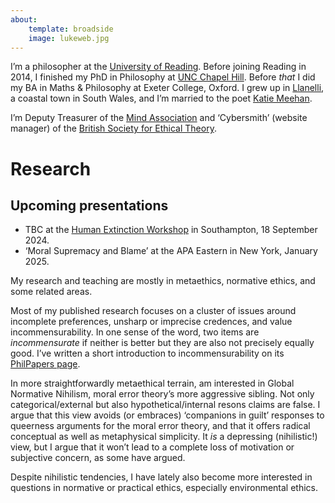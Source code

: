 ```yaml
---
about:
    template: broadside
    image: lukeweb.jpg
---
```


I'm a philosopher at the [University of
Reading](https://www.reading.ac.uk/philosophy/). Before joining
Reading in 2014, I finished my PhD in Philosophy at [UNC Chapel
Hill](https://philosophy.unc.edu/). Before *that* I did my BA in Maths
& Philosophy at Exeter College, Oxford. I grew up in
[Llanelli](https://en.wikipedia.org/wiki/Llanelli), a coastal town in
South Wales, and I'm married to the poet [Katie
Meehan](https://www.katherine-meehan.com/).

I'm Deputy Treasurer of the [Mind
Association](https://mindassociation.org/) and 'Cybersmith' (website
manager) of the [British Society for Ethical
Theory](https://www.bset.org.uk/).


# Research

## Upcoming presentations

* TBC at the [Human Extinction Workshop](https://philevents.org/event/show/124510) in Southampton, 18 September 2024.
* 'Moral Supremacy and Blame' at the APA Eastern in New York, January 2025.


My research and teaching are mostly in metaethics, normative ethics,
and some related areas.

Most of my published research focuses on a cluster of issues around
incomplete preferences, unsharp or imprecise credences, and value
incommensurability. In one sense of the word, two items are
*incommensurate* if neither is better but they are also not precisely
equally good. I've written a short introduction to incommensurability
on its [PhilPapers
page](https://philpapers.org/browse/incommensurability-of-value).

In more straightforwardly metaethical terrain, am interested in Global
Normative Nihilism, moral error theory's more aggressive sibling. Not
only categorical/external but also hypothetical/internal resons claims
are false. I argue that this view avoids (or embraces) 'companions in
guilt' responses to queerness arguments for the moral error theory,
and that it offers radical conceptual as well as metaphysical
simplicity. It *is* a depressing (nihilistic!) view, but I argue that
it won't lead to a complete loss of motivation or subjective concern,
as some have argued.

Despite nihilistic tendencies, I have lately also become more
interested in questions in normative or practical ethics, especially
environmental ethics.